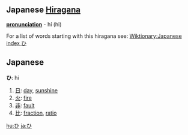 == Japanese [[Hiragana]] ==
'''[[pronunciation]]''' - hí (hi)

For a list of words starting with this hiragana see: [[Wiktionary:Japanese index ひ]]

== Japanese ==

'''ひ''': hi

#[[日]]: [[day]], [[sunshine]]
#[[火]]: [[fire]]
#[[非]]: [[fault]]
#[[比]]: [[fraction]], [[ratio]]

[[hu:ひ]]
[[ja:ひ]]